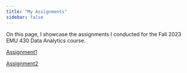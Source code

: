 ```yaml
---
title: "My Assignments"
sidebar: false
---
```


On this page, I showcase the assignments I conducted for the Fall 2023 EMU 430 Data Analytics course.

[Assignment1](assignments/assignment-1.qmd)

[Assignment2](assignments/assignment-2.qmd)
